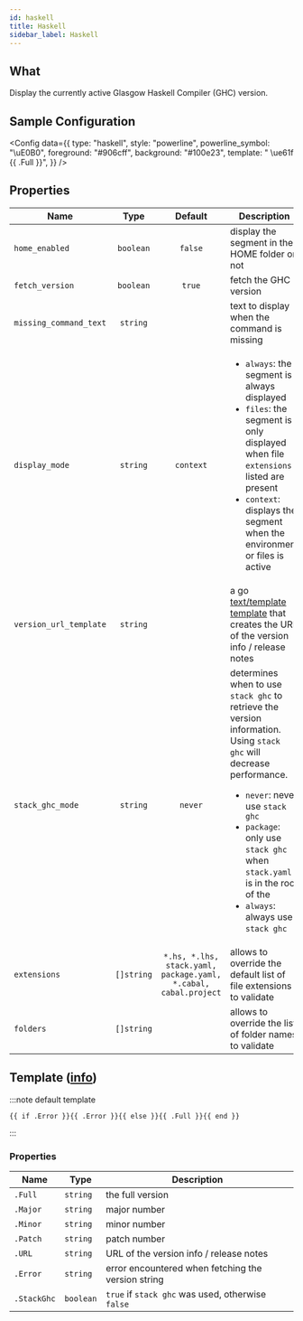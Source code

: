 ```yaml
---
id: haskell
title: Haskell
sidebar_label: Haskell
---
```


## What

Display the currently active Glasgow Haskell Compiler (GHC) version.

## Sample Configuration


<Config
  data={{
    type: "haskell",
    style: "powerline",
    powerline_symbol: "\uE0B0",
    foreground: "#906cff",
    background: "#100e23",
    template: " \ue61f {{ .Full }}",
  }}
/>

## Properties

| Name                   | Type       | Default                                                         | Description                                                                                                                                                                                                                                                                                    |
| ---------------------- | :--------: | :-------------------------------------------------------------: | ---------------------------------------------------------------------------------------------------------------------------------------------------------------------------------------------------------------------------------------------------------------------------------------------- |
| `home_enabled`         | `boolean`  | `false`                                                         | display the segment in the HOME folder or not                                                                                                                                                                                                                                                  |
| `fetch_version`        | `boolean`  | `true`                                                          | fetch the GHC version                                                                                                                                                                                                                                                                          |
| `missing_command_text` | `string`   |                                                                 | text to display when the command is missing                                                                                                                                                                                                                                                    |
| `display_mode`         | `string`   | `context`                                                       | <ul><li>`always`: the segment is always displayed</li><li>`files`: the segment is only displayed when file `extensions` listed are present</li><li>`context`: displays the segment when the environment or files is active</li></ul>                                                           |
| `version_url_template` | `string`   |                                                                 | a go [text/template][go-text-template] [template][templates] that creates the URL of the version info / release notes                                                                                                                                                                          |
| `stack_ghc_mode`       | `string`   | `never`                                                         | determines when to use `stack ghc` to retrieve the version information. Using `stack ghc` will decrease performance.<ul><li>`never`: never use `stack ghc`</li><li>`package`: only use `stack ghc` when `stack.yaml` is in the root of the </li><li>`always`: always use `stack ghc`</li></ul> |
| `extensions`           | `[]string` | `*.hs, *.lhs, stack.yaml, package.yaml, *.cabal, cabal.project` | allows to override the default list of file extensions to validate                                                                                                                                                                                                                             |
| `folders`              | `[]string` |                                                                 | allows to override the list of folder names to validate                                                                                                                                                                                                                                        |

## Template ([info][templates])

:::note default template

```template
{{ if .Error }}{{ .Error }}{{ else }}{{ .Full }}{{ end }}
```

:::

### Properties

| Name        | Type      | Description                                        |
| ----------- | --------- | -------------------------------------------------- |
| `.Full`     | `string`  | the full version                                   |
| `.Major`    | `string`  | major number                                       |
| `.Minor`    | `string`  | minor number                                       |
| `.Patch`    | `string`  | patch number                                       |
| `.URL`      | `string`  | URL of the version info / release notes            |
| `.Error`    | `string`  | error encountered when fetching the version string |
| `.StackGhc` | `boolean` | `true` if `stack ghc` was used, otherwise `false`  |

[go-text-template]: https://golang.org/pkg/text/template/
[templates]: /docs/configuration/templates
